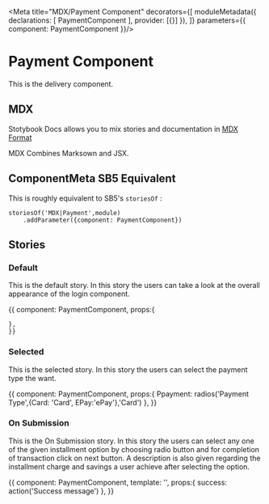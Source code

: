 
<Meta title="MDX/Payment Component" decorators={[
    moduleMetadata({
        declarations: [
            PaymentComponent
        ],
        provider: [{}]
    }),
]} parameters={{
    component: PaymentComponent
}}/>

# Payment Component 

This is the delivery component.

## MDX

Stotybook Docs allows you to mix stories and documentation in 
[MDX Format](https://mdxjs.com/)

MDX Combines Marksown and JSX.

## ComponentMeta SB5 Equivalent

This is roughly equivalent to SB5's `storiesOf` :

```
storiesOf('MDX|Payment',module)
    .addParameter({component: PaymentComponent})

```

## Stories

### Default

This is the default story. In this story the users can take a look at the overall
appearance of the login component.

<Preview>
  <Story name="Default">{{
    component: PaymentComponent,
    props:{
      
    },
    }}    
  </Story>
</Preview>

### Selected

This is the selected story. In this story the users can select the payment type the want.

<Preview>
  <Story name="Selected Payment Type">{{
    component: PaymentComponent,
    props:{
      Ppayment: radios('Payment Type',{Card: 'Card', EPay:'ePay'},'Card')
    },
    }}    
  </Story>
</Preview>

### On Submission

This is the On Submission story. In this story the users can select any one of the given installment option by choosing radio button 
and for completion of transaction click on next button. A description is also given regarding the installment charge and savings a
user achieve after selecting the option.

<Preview>
  <Story name="On Submission">{{
    component: PaymentComponent,
    template: '<app-payment (OnSubmission)="success($event)"></app-payment>',
    props:{
        success: action('Success message')
    },
    }}    
  </Story>
</Preview>